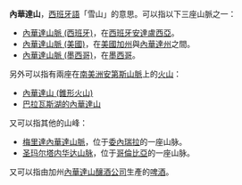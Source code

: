 '''內華達山'''，[[西班牙語|西班牙語]]「雪山」的意思。可以指以下三座山脈之一：

* [[內華達山脈_(西班牙)|內華達山脈 (西班牙)]]，在[[西班牙|西班牙]][[安達盧西亞|安達盧西亞]]。
* [[內華達山脈_(美國)|內華達山脈 (美國)]]，在[[美國|美國]][[加州|加州]]與[[內華達州|內華達州]]之間。 
* [[內華達山脈_(墨西哥)|內華達山脈 (墨西哥)]]，在[[墨西哥|墨西哥]]。

另外可以指有兩座在[[南美洲|南美洲]][[安第斯山脈|安第斯山脈]]上的[[火山|火山]]： 
		 
* [[內華達山_(錐形火山)|內華達山 (錐形火山)]] 	 
* [[巴拉瓦斯湖的內華達山|巴拉瓦斯湖的內華達山]] 	 
	 
又可以指其他的山峰： 

* [[梅里達內華達山脈|梅里達內華達山脈]]，位于[[委內瑞拉|委內瑞拉]]的一座山脉。 
* [[圣玛尔塔内华达山脉|圣玛尔塔内华达山脉]]，位于[[哥倫比亞|哥倫比亞]]的一座山脉。

又可以指由加州[[內華達山釀酒公司|內華達山釀酒公司]]生產的[[啤酒|啤酒]]。
{{disambig|N|Cat=四字地名消歧义}}